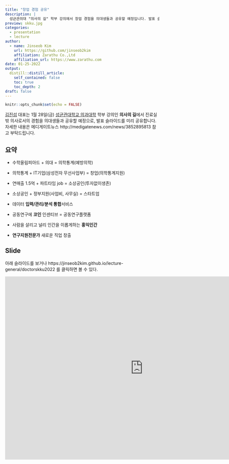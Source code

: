 ```yaml
---
title: "창업 경험 공유"
description: |
  성균관의대 "의사의 길" 학부 강의에서 창업 경험을 의대생들과 공유할 예정입니다. 발표 슬라이드를 미리 공유합니다.
preview: skku.jpg
categories:
  - presentation
  - lecture
author:
  - name: Jinseob Kim
    url: https://github.com/jinseob2kim
    affiliation: Zarathu Co.,Ltd
    affiliation_url: https://www.zarathu.com
date: 01-25-2022
output:
  distill::distill_article:
    self_contained: false
    toc: true
    toc_depth: 2
draft: false
---
```


```r
knitr::opts_chunk$set(echo = FALSE)
```

[김진섭](https://github.com/jinseob2kim) 대표는 1월 28일(금) [성균관대학교 의과대학](http://www.skkumed.ac.kr/) 학부 강의인 **의사의 길**에서 진료실 밖 의사로서의 경험을 의대생들과 공유할 예정으로, 발표 슬라이드를 미리 공유합니다. 자세한 내용은 메디게이트뉴스 http://medigatenews.com/news/3852895813 참고 부탁드립니다.


## 요약

* 수학올림피아드 + 의대 = 의학통계(예방의학)

* 의학통계 + IT기업(삼성전자 무선사업부) = 창업(의학통계지원)

* 연매출 1.5억 + 파트타임 job = 소상공인(투자없이생존)

* 소상공인 + 정부지원(사업비, 사무실) = 스타트업

* 데이터 **입력/관리/분석 통합**서비스 

* 공동연구에 **코인** 인센티브 = 공동연구플랫폼

* 사람을 살리고 널리 인간을 이롭게하는 **홍익인간**

* **연구지원전문가** 새로운 직업 창출

## Slide

아래 슬라이드를 보거나 https://jinseob2kim.github.io/lecture-general/doctorskku2022 를 클릭하면 볼 수 있다.

<iframe src="https://jinseob2kim.github.io/lecture-general/doctorskku2022" width="900" height="600" style="border: none;"></iframe>

